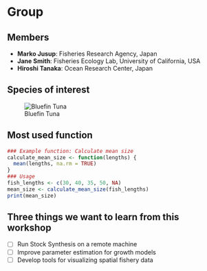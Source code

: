 # Group  

## Members  

- **Marko Jusup**: Fisheries Research Agency, Japan  
- **Jane Smith**: Fisheries Ecology Lab, University of California, USA  
- **Hiroshi Tanaka**: Ocean Research Center, Japan  

## Species of interest  

![Bluefin Tuna](https://en.wikipedia.org/wiki/File:Thunnus_orientalis_(Osaka_Kaiyukan_Aquarium).jpg)  

## Most used function  

```r
### Example function: Calculate mean size
calculate_mean_size <- function(lengths) {
  mean(lengths, na.rm = TRUE)
}
### Usage
fish_lengths <- c(30, 40, 35, 50, NA)
mean_size <- calculate_mean_size(fish_lengths)
print(mean_size)
```

## Three things we want to learn from this workshop

- [ ] Run Stock Synthesis on a remote machine  
- [ ] Improve parameter estimation for growth models  
- [ ] Develop tools for visualizing spatial fishery data 
